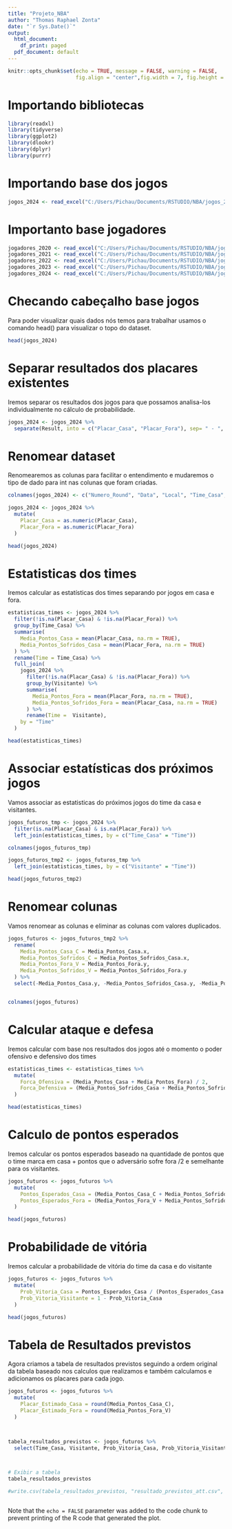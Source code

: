 ```yaml
---
title: "Projeto_NBA"
author: "Thomas Raphael Zonta"
date: "`r Sys.Date()`"
output:
  html_document:
    df_print: paged
  pdf_document: default
---
```


```r
knitr::opts_chunk$set(echo = TRUE, message = FALSE, warning = FALSE,
                      fig.align = "center",fig.width = 7, fig.height = 5)
```

# Importando bibliotecas

```r
library(readxl)
library(tidyverse)
library(ggplot2)
library(dlookr)
library(dplyr)
library(purrr)
```

# Importando base dos jogos

```r

jogos_2024 <- read_excel("C:/Users/Pichau/Documents/RSTUDIO/NBA/jogos_2024.xlsx")
```

# Importanto base jogadores

```r

jogadores_2020 <- read_excel("C:/Users/Pichau/Documents/RSTUDIO/NBA/jogadores_2020.xlsx")
jogadores_2021 <- read_excel("C:/Users/Pichau/Documents/RSTUDIO/NBA/jogadores_2021.xlsx")
jogadores_2022 <- read_excel("C:/Users/Pichau/Documents/RSTUDIO/NBA/jogadores_2022.xlsx")
jogadores_2023 <- read_excel("C:/Users/Pichau/Documents/RSTUDIO/NBA/jogadores_2023.xlsx")
jogadores_2024 <- read_excel("C:/Users/Pichau/Documents/RSTUDIO/NBA/jogadores_2024.xlsx")
```

# Checando cabeçalho base jogos

Para poder visualizar quais dados nós temos para trabalhar usamos o comando head() para visualizar o topo do dataset.

```r

head(jogos_2024)
```

# Separar resultados dos placares existentes

Iremos separar os resultados dos jogos para que possamos analisa-los individualmente no cálculo de probabilidade.

```r

jogos_2024 <- jogos_2024 %>%
  separate(Result, into = c("Placar_Casa", "Placar_Fora"), sep= " - ", convert =  TRUE)
```

# Renomear dataset

Renomearemos as colunas para facilitar o entendimento e mudaremos o tipo de dado para int nas colunas que foram criadas.

```r

colnames(jogos_2024) <- c("Numero_Round", "Data", "Local", "Time_Casa", "Visitante", "Placar_Casa", "Placar_Fora")

jogos_2024 <- jogos_2024 %>%
  mutate(
    Placar_Casa = as.numeric(Placar_Casa),
    Placar_Fora = as.numeric(Placar_Fora)
  )

head(jogos_2024)
```

# Estatisticas dos times

Iremos calcular as estatísticas dos times separando por jogos em casa e fora.

```r

estatisticas_times <- jogos_2024 %>%
  filter(!is.na(Placar_Casa) & !is.na(Placar_Fora)) %>%
  group_by(Time_Casa) %>%
  summarise(
    Media_Pontos_Casa = mean(Placar_Casa, na.rm = TRUE),
    Media_Pontos_Sofridos_Casa = mean(Placar_Fora, na.rm = TRUE)
  ) %>%
  rename(Time = Time_Casa) %>%
  full_join(
    jogos_2024 %>%
      filter(!is.na(Placar_Casa) & !is.na(Placar_Fora)) %>%
      group_by(Visitante) %>%
      summarise(
        Media_Pontos_Fora = mean(Placar_Fora, na.rm = TRUE),
        Media_Pontos_Sofridos_Fora = mean(Placar_Casa, na.rm = TRUE)
      ) %>%
      rename(Time =  Visitante),
    by = "Time"
  )

head(estatisticas_times)
```

# Associar estatísticas dos próximos jogos 

Vamos associar as estatisticas do próximos jogos do time da casa e visitantes.

```r

jogos_futuros_tmp <- jogos_2024 %>%
  filter(is.na(Placar_Casa) & is.na(Placar_Fora)) %>%
  left_join(estatisticas_times, by = c("Time_Casa" = "Time"))

colnames(jogos_futuros_tmp)

jogos_futuros_tmp2 <- jogos_futuros_tmp %>%
  left_join(estatisticas_times, by = c("Visitante" = "Time"))

head(jogos_futuros_tmp2)
```

# Renomear colunas

Vamos renomear as colunas e eliminar as colunas com valores duplicados.

```r

jogos_futuros <- jogos_futuros_tmp2 %>%
  rename(
    Media_Pontos_Casa_C = Media_Pontos_Casa.x,
    Media_Pontos_Sofridos_C = Media_Pontos_Sofridos_Casa.x,
    Media_Pontos_Fora_V = Media_Pontos_Fora.y,
    Media_Pontos_Sofridos_V = Media_Pontos_Sofridos_Fora.y
  ) %>%
  select(-Media_Pontos_Casa.y, -Media_Pontos_Sofridos_Casa.y, -Media_Pontos_Fora.x, -Media_Pontos_Sofridos_Fora.x)


colnames(jogos_futuros)
```

# Calcular ataque e defesa

Iremos calcular com base nos resultados dos jogos até o momento o poder ofensivo e defensivo dos times

```r

estatisticas_times <- estatisticas_times %>%
  mutate(
    Forca_Ofensiva = (Media_Pontos_Casa + Media_Pontos_Fora) / 2,
    Forca_Defensiva = (Media_Pontos_Sofridos_Casa + Media_Pontos_Sofridos_Fora) / 2
  )

head(estatisticas_times)
```

# Calculo de pontos esperados

Iremos calcular os pontos esperados baseado na quantidade de pontos que o time marca em casa + pontos que o adversário sofre fora /2 e semelhante para os visitantes.

```r

jogos_futuros <- jogos_futuros %>%
  mutate(
    Pontos_Esperados_Casa = (Media_Pontos_Casa_C + Media_Pontos_Sofridos_V) / 2,
    Pontos_Esperados_Fora = (Media_Pontos_Fora_V + Media_Pontos_Sofridos_C) / 2
  )

head(jogos_futuros)
```

# Probabilidade de vitória

Iremos calcular a probabilidade de vitória do time da casa e do visitante

```r

jogos_futuros <- jogos_futuros %>%
  mutate(
    Prob_Vitoria_Casa = Pontos_Esperados_Casa / (Pontos_Esperados_Casa + Pontos_Esperados_Fora),
    Prob_Vitoria_Visitante = 1 - Prob_Vitoria_Casa
  )

head(jogos_futuros)
```

# Tabela de Resultados previstos

Agora criamos a tabela de resultados previstos seguindo a ordem original da tabela baseado nos calculos que realizamos e também calculamos e adicionamos os placares para cada jogo.

```r

jogos_futuros <- jogos_futuros %>%
  mutate(
    Placar_Estimado_Casa = round(Media_Pontos_Casa_C),
    Placar_Estimado_Fora = round(Media_Pontos_Fora_V)
  )



tabela_resultados_previstos <- jogos_futuros %>%
  select(Time_Casa, Visitante, Prob_Vitoria_Casa, Prob_Vitoria_Visitante, Placar_Estimado_Casa, Placar_Estimado_Fora)



# Exibir a tabela
tabela_resultados_previstos

#write.csv(tabela_resultados_previstos, "resultado_previstos_att.csv", row.names = FALSE)
```


```r

```



Note that the `echo = FALSE` parameter was added to the code chunk to prevent printing of the R code that generated the plot.

